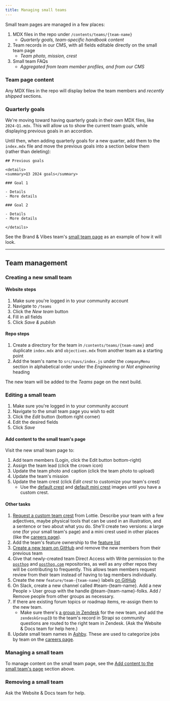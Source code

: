 ```yaml
---
title: Managing small teams
---
```


Small team pages are managed in a few places:

1. MDX files in the repo under `/contents/teams/{team-name}`
   - _Quarterly goals, team-specific handbook content_
2. Team records in our CMS, with all fields editable directly on the small team page
   - _Team photo, mission, crest_
3. Small team FAQs
   - _Aggregated from team member profiles, and from our CMS_

### Team page content

Any MDX files in the repo will display below the team members and _recently shipped_ sections.

### Quarterly goals

We're moving toward having quarterly goals in their own MDX files, like `2024-Q1.mdx`. This will allow us to show the current team goals, while displaying previous goals in an accordion.

Until then, when adding quarterly goals for a new quarter, add them to the `index.mdx` file and move the previous goals into a section below them (rather than deleting):

```
## Previous goals

<details>
<summary>Q3 2024 goals</summary>

### Goal 1

- Details
- More details

### Goal 2

- Details
- More details

</details>
```

See the Brand & Vibes team's [small team page](/teams/brand-vibes) as an example of how it will look.

--- 

## Team management

### Creating a new small team

#### Website steps
1. Make sure you're logged in to your community account
2. Navigate to `/teams`
3. Click the _New team_ button
4. Fill in all fields
5. Click _Save & publish_

#### Repo steps
1. Create a directory for the team in `/contents/teams/{team-name}` and duplicate `index.mdx` and `objectives.mdx` from another team as a starting point
2. Add the team's name to `src/navs/index.js` under the `companyMenu` section in alphabetical order under the _Engineering_ or _Not engineering_ heading

The new team will be added to the _Teams_ page on the next build.

### Editing a small team

1. Make sure you're logged in to your community account
2. Navigate to the small team page you wish to edit
3. Click the _Edit_ button (bottom right corner)
4. Edit the desired fields
5. Click _Save_

#### Add content to the small team's page

Visit the new small team page to:

1. Add team members (Login, click the Edit button bottom-right)
1. Assign the team lead (click the crown icon)
1. Update the team photo and caption (click the team photo to upload)
1. Update the team's mission
1. Update the team crest (click _Edit crest_ to customize your team's crest)
    - Use the [default crest](https://res.cloudinary.com/dmukukwp6/image/upload/crest_default_0c2e43f05c.png) and [default mini crest](https://res.cloudinary.com/dmukukwp6/image/upload/minicrest_default_4637a5cc4c.png) images until you have a custom crest.

#### Other tasks

1. [Request a custom team crest](https://github.com/PostHog/posthog.com/issues/new?assignees=&labels=&projects=&template=art-request-template.md&title=Art+request+-+%7Btitle%7D) from Lottie. Describe your team with a few adjectives, maybe physical tools that can be used in an illustration, and a sentence or two about what you do. She'll create two versions: a large one (for your small team's page) and a mini crest used in other places (like the [careers page](/careers)).
3. Add the team's feature ownership to the [feature list](/handbook/engineering/feature-ownership)
4. [Create a new team on GitHub](https://github.com/orgs/PostHog/teams) and remove the new members from their previous team
5. Give that newly-created team Direct Access with Write permission to the [`posthog`](https://github.com/PostHog/posthog/settings/access) and [`posthog.com`](https://github.com/PostHog/posthog.com/settings/access) repositories, as well as any other repos they will be contributing to frequently. This allows team members request review from their team instead of having to tag members individually.
6. Create the new `feature/team-{team-name}` labels [on GitHub](https://github.com/PostHog/posthog/labels)
7. On Slack, create a new channel called #team-{team-name}. Add a new People > User group with the handle @team-{team-name}-folks. Add / Remove people from other groups as necessary.
8. If there are existing forum topics or roadmap items, re-assign them to the new team.
    - Make sure there's [a group in Zendesk](https://posthoghelp.zendesk.com/admin/people/team/groups) for the new team, and add the `zendeskGroupID` to the team's record in Strapi so community questions are routed to the right team in Zendesk. (Ask the Website & Docs team for help here.)
9. Update small team names in [Ashby](https://app.ashbyhq.com/admin/organizational-settings/custom-fields/job/6897f288-b46e-4d51-9bd9-aeb20ad8e62f). These are used to categorize jobs by team on the [careers page](/careers).

### Managing a small team

To manage content on the small team page, see the [Add content to the small team's page](#add-content-to-the-small-teams-page) section above.

### Removing a small team

Ask the Website & Docs team for help.

